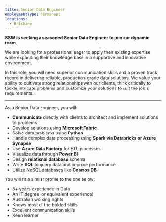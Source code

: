 ```yaml
---
title: Senior Data Engineer
employmentType: Permanent
locations:
  - Brisbane
---
```


**SSW is seeking a seasoned Senior Data Engineer to join our dynamic team.**

We are looking for a professional eager to apply their existing expertise while expanding their knowledge base in a supportive and innovative environment.

In this role, you will need superior communication skills and a proven track record in delivering reliable, production-grade data solutions. We value your ability to cultivate strong relationships with our clients, think critically to tackle intricate problems and customize your solutions to suit the job's requirements.

---

As a Senior Data Engineer, you will:

* **Communicate** directly with clients to architect and implement solutions to problems
* Develop solutions using **Microsoft Fabric**
* Solve data problems using **Python**
* Handle complex data processing using **Spark via Databricks or Azure Synapse**
* Use **Azure Data Factory** for ETL processes
* Visualize data through **Power BI**
* Design **relational database** schema
* Write **SQL** to query data and improve performance
* Utilize NoSQL databases like **Cosmos DB**

You will fit a similar profile to the one below:

* 5+ years experience in Data
* An IT degree (or equivalent experience)
* Australian working rights
* Knows most of the bolded skills
* Excellent communication skills
* Keen learner
